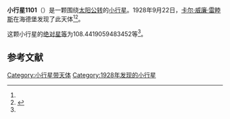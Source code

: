 {{Infobox planet
| bgcolour = #FFFFC0
| name = 1101 Clematis
| symbol = 
| image = 
| caption = 
| discovery = yes
| discovery_ref = 
| discoverer = [[卡尔·威廉·雷睦斯|卡尔·威廉·雷睦斯]]
| discovery_site = [[海德堡|海德堡]] 
| discovered = 1928年9月22日
| designations = yes
| mp_name = 
| named_after = 
| alt_names = 1928 SJ/ 1928 WB / 1963 TG1 / 1969 TG1
| mp_category = [[外小行星带|外小行星带]]
| orbit_ref = <ref name="a">[http://ssd.jpl.nasa.gov/sbdb.cgi?sstr=1101 1101 Clematis] {{Wayback|url=http://ssd.jpl.nasa.gov/sbdb.cgi?sstr=1101 |date=20210717070625 }}，小行星數據庫瀏覽器（JPL Small-Body Database Browser）－[[美国国家航空航天局|美国国家航空航天局]]喷气推进实验室</ref>
| epoch = 2456400.5 (2013年4月18日更新)
| aphelion = {{convert|3.481571236970113|AU|km|3|abbr=on|lk=out}}
| perihelion = {{convert|2.977914754572929|AU|km|3|abbr=on}}
| semimajor = {{convert|3.229742995771521|AU|km|3|abbr=on}}
| eccentricity = 0.077971604
| period = 2120.070849 [[日|日]]<br />5.8[[儒略年|儒略年]]
| avg_speed = 
| inclination = 21.42624559262452
| asc_node = 202.0028186302646
| mean_anomaly = 
| arg_peri = 108.4419059483452
| satellites = 
| physical_characteristics = yes
| dimensions = 
| mass = 
| density = 
| surface_grav = 
| escape_velocity = 
| sidereal_day = 
| axial_tilt = 
| pole_ecliptic_lat = 
| pole_ecliptic_lon = 
| albedo = 
| temperatures= 
| temp_name1 = 
| mean_temp_1 = 
| max_temp_1 = 
| temp_name2 = 
| max_temp_2 = 
| spectral_type = 
| abs_magnitude = 108.4419059483452
}}

'''小行星1101'''（{{lang-en|1101 Clematis}}）是一颗围绕[[太阳|太阳]][[公转|公转]]的[[小行星|小行星]]。1928年9月22日，[[卡尔·威廉·雷睦斯|卡尔·威廉·雷睦斯]]在海德堡发现了此天体<ref name="a" /><ref>{{cite news|title=小行星列表|url=http://cfa-www.harvard.edu/iau/lists/NumberedMPs.txt|accessdate=2013-07-08|newspaper=哈佛大学|archive-date=2008-05-17|archive-url=https://web.archive.org/web/20080517010638/http://cfa-www.harvard.edu/iau/lists/NumberedMPs.txt|dead-url=no}}</ref>。

这颗小行星的[[绝对星等|绝对星等]]为108.4419059483452等<ref name="a" />。

==参考文献==
{{reflist}}
{{Minor Planet Number|[[小行星1100|小行星1100]]|[[小行星1102|小行星1102]]}}

{{小天体}}

[[Category:小行星带天体|Category:小行星带天体]]
[[Category:1928年发现的小行星|Category:1928年发现的小行星]]

{{asteroid-stub}}